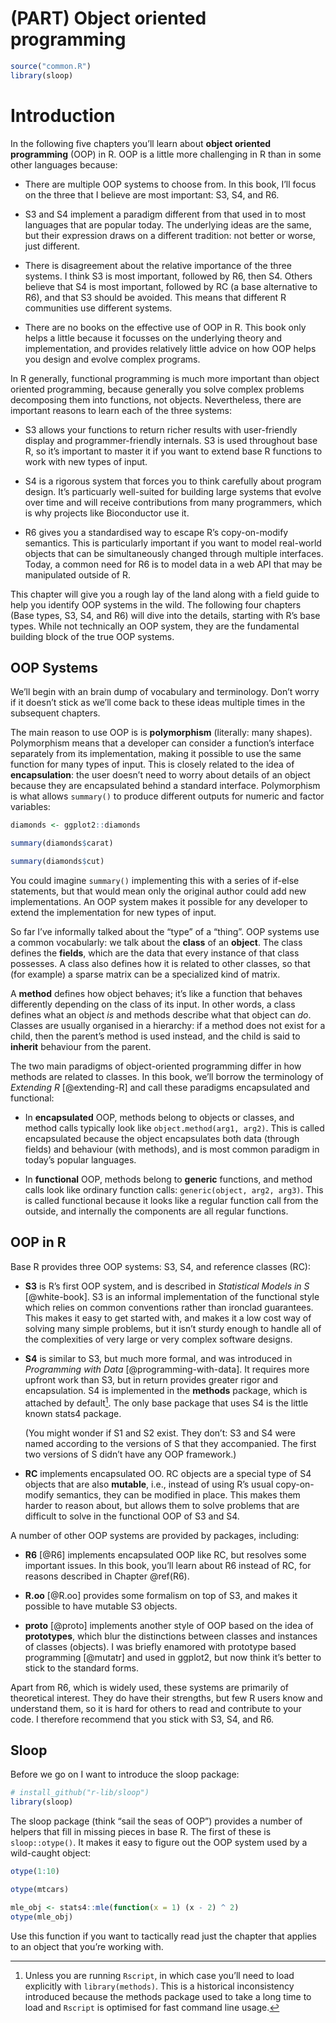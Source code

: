 # (PART) Object oriented programming {-}
\index{object-oriented programming}

```r
source("common.R")
library(sloop)
```

<!-- GVW: After going through this doc, base-types.Rmd, and S3.Rmd, my impression is that this material is written for people who've done OO before in some other language and are encountering generic function-style OO in R for the first time. -->

# Introduction {#oo .unnumbered}

In the following five chapters you'll learn about __object oriented programming__ (OOP) in R. OOP is a little more challenging in R than in some other languages because:

* There are multiple OOP systems to choose from. In this book, I'll focus 
  on the three that I believe are most important: S3, S4, and R6.

* S3 and S4 implement a paradigm different from that used in to most languages that are popular today. 
  The underlying ideas are the same, but their expression draws on a different tradition:
  not better or worse, just different.

* There is disagreement about the relative importance of the three systems. 
  I think S3 is most important, followed by R6, then S4. Others believe that 
  S4 is most important, followed by RC (a base alternative to R6), and that S3 
  should be avoided. This means that different R communities use different 
  systems.

* There are no books on the effective use of OOP in R. This book
  only helps a little because it focusses on the underlying theory and 
  implementation, and provides relatively little advice on how OOP
  helps you design and evolve complex programs.

In R generally, functional programming is much more important than object oriented programming, because generally you solve complex problems decomposing them into functions, not objects. Nevertheless, there are important reasons to learn each of the three systems:

* S3 allows your functions to return richer results with user-friendly display
  and programmer-friendly internals. S3 is used throughout base R, so it's 
  important to master it if you want to extend base R functions to work with 
  new types of input.

* S4 is a rigorous system that forces you to think carefully about program design.
  It's particuarly well-suited for building large systems that evolve over time 
  and will receive contributions from many programmers, which is why projects like
  Bioconductor use it.
  
* R6 gives you a standardised way to escape R's copy-on-modify semantics. 
  This is particularly important if you want to model real-world objects 
  that can be simultaneously changed through multiple interfaces. Today,
  a common need for R6 is to model data in a web API that may be manipulated
  outside of R.

<!-- GVW: I keep stumbling over R6 vs RC: if I understand correctly, the latter is a extension of the former, but it would help to pick name early on and stick to it, even if that's not 100% accurate. -->

This chapter will give you a rough lay of the land along with a field guide to help you identify OOP systems in the wild. The following four chapters (Base types, S3, S4, and R6) will dive into the details, starting with R's base types. While not technically an OOP system, they are the fundamental building block of the true OOP systems.

<!-- GVW: I think there should be a note here to say that these chapters are about the mechanics of OOP, but _not_ about how to design programs that make use of OOP.  If readers haven't created object-oriented programs before, they should probably read the section on S3 and then come back to the rest later. -->

## OOP Systems {-}

We'll begin with an brain dump of vocabulary and terminology. Don't worry if it doesn't stick as we'll come back to these ideas multiple times in the subsequent chapters.

<!-- GVW: rather than calling this a brain dump, maybe say, "Different people use terms in different ways, so this section is a quick overview of how the following chapters will use them.  The explanations are necessarily compressed, but we will come back to these ideas multiple times." -->

The main reason to use OOP is is __polymorphism__ (literally: many shapes). Polymorphism means that a developer can consider a function's interface separately from its implementation, making it possible to use the same function for many types of input. This is closely related to the idea of __encapsulation__: the user doesn't need to worry about details of an object because they are encapsulated behind a standard interface. Polymorphism is what allows `summary()` to produce different outputs for numeric and factor variables:

```r
diamonds <- ggplot2::diamonds

summary(diamonds$carat)

summary(diamonds$cut)
```

You could imagine `summary()` implementing this with a series of if-else statements, but that would mean only the original author could add new implementations. An OOP system makes it possible for any developer to extend the implementation for new types of input. 

So far I've informally talked about the "type" of a "thing". OOP systems use a common vocabularly: we talk about the __class__ of an __object__. The class defines the __fields__, which are the data that every instance of that class possesses.  A class also defines how it is related to other classes, so that (for example) a sparse matrix can be a specialized kind of matrix.

A __method__ defines how object behaves; it's like a function that behaves differently depending on the class of its input. In other words, a class defines what an object _is_ and methods describe what that object can _do_. Classes are usually organised in a hierarchy: if a method does not exist for a child, then the parent's method is used instead, and the child is said to __inherit__ behaviour from the parent. 

The two main paradigms of object-oriented programming differ in how methods are related to classes. In this book, we'll borrow the terminology of _Extending R_ [@extending-R] and call these paradigms encapsulated and functional:

*   In __encapsulated__ OOP, methods belong to objects or classes, and method 
    calls typically look like `object.method(arg1, arg2)`. This is called 
    encapsulated because the object encapsulates both data (through fields) and 
    behaviour (with methods), and is most common paradigm in today's popular 
    languages.
    
*   In __functional__ OOP, methods belong to __generic__ functions, and method 
    calls look like ordinary function calls: `generic(object, arg2, arg3)`. 
    This is called functional because it looks like a regular function call
    from the outside, and internally the components are all regular functions.

## OOP in R {-}

Base R provides three OOP systems: S3, S4, and reference classes (RC):

*   __S3__ is R's first OOP system, and is described in _Statistical Models 
    in S_ [@white-book]. S3 is an informal implementation of the functional 
    style which relies on common conventions rather than ironclad guarantees. 
    This makes it easy to get started with, and makes it a low cost way of 
    solving many simple problems, but it isn't sturdy enough to handle all
    of the complexities of very large or very complex software designs.

*   __S4__ is similar to S3, but much more formal, and was introduced in 
    _Programming with Data_ [@programming-with-data]. It requires more upfront 
    work than S3, but in return provides greater rigor and encapsulation. S4 is 
    implemented in the __methods__ package, which is attached by 
    default[^Rscript]. The only base package that uses S4 is the little known 
    stats4 package.
    
    (You might wonder if S1 and S2 exist. They don't: S3 and S4 were named 
    according to the versions of S that they accompanied. The first two 
    versions of S didn't have any OOP framework.)

*   __RC__ implements encapsulated OO. RC objects are a special type of S4 
    objects that are also __mutable__, i.e., instead of using R's usual copy-on-modify 
    semantics, they can be modified in place. This makes them harder to reason 
    about, but allows them to solve problems that are difficult to solve in
    the functional OOP of S3 and S4.

[^Rscript]: Unless you are running `Rscript`, in which case you'll need to load explicitly with `library(methods)`. This is a historical inconsistency introduced because the methods package used to take a long time to load and `Rscript` is optimised for fast command line usage. 

A number of other OOP systems are provided by packages, including:

*   __R6__ [@R6] implements encapsulated OOP like RC, but resolves some 
    important issues. In this book, you'll learn about R6 instead of RC, for
    reasons described in Chapter \@ref(R6).
    
*   __R.oo__ [@R.oo] provides some formalism on top of S3, and makes it possible to
    have mutable S3 objects.

*   __proto__ [@proto] implements another style of OOP based on the idea of 
    __prototypes__, which blur the distinctions between classes and instances 
    of classes (objects). I was briefly enamored with prototype based 
    programming [@mutatr] and used in ggplot2, but now think it's better to
    stick to the standard forms.

Apart from R6, which is widely used, these systems are primarily of theoretical interest. They do have their strengths, but few R users know and understand them, so it is hard for others to read and contribute to your code. I therefore recommend that you stick with S3, S4, and R6.

## Sloop {-}

Before we go on I want to introduce the sloop package:

```r
# install_github("r-lib/sloop")
library(sloop)
```

The sloop package (think "sail the seas of OOP") provides a number of helpers that fill in missing pieces in base R. The first of these is `sloop::otype()`. It makes it easy to figure out the OOP system used by a wild-caught object: 

```r
otype(1:10)

otype(mtcars)

mle_obj <- stats4::mle(function(x = 1) (x - 2) ^ 2)
otype(mle_obj)
```

Use this function if you want to tactically read just the chapter that applies to an object that you're working with. 
